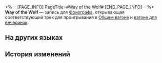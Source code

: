 <%-- [PAGE_INFO]
PageTitle=#Way of the Wolf#
[END_PAGE_INFO] --%>
{{Предмет Инфобокс
|id          = 210331
|Изображение = Предмет Way of the Wolf.png
|Тип         = Запись
|Инвентарь   = Ценные предметы
|Редкость    = 3
|Эффект      = 
|Описание    = Запись, которую можно воспроизвести на фонографе экспресса. Это может быть случайное приобретение или подарок от кого-то другого. Когда играет музыка, всплывают самые разные воспоминания: улыбки, встречи, прикосновения и волнение битвы. Может быть, поэтому, даже несмотря на стремительный прогресс общества, люди всё ещё собирают записи.<br />Текущая запись содержит трек Way of the Wolf.
}}
{{Описание|''«Хм!»''}}
'''Way of the Wolf''' — запись для [[Фонограф]]а, открывающая соответствующий трек для проигрывания в [[Общий вагон|Общем вагоне]] и [[Вагон для вечеринок|вагоне для вечеринок]].

==На других языках==
{{На других языках
|en   = "Way of the Wolf"
|zhs  = 《狼之道》
|zht  = 《狼之道》
|ja   = 『オオカミの道』
|ko   = ≪늑대의 길≫
|es   = El camino del lobo
|fr   = «&nbsp;Way of the Wolf&nbsp;»
|ru   = Way of the Wolf
|th   = "Way of the Wolf"
|vi   = "Con Đường Của Sói"
|de   = „Der Weg des Wolfs“
|id   = "Way of the Wolf"
|pt   = "Way of the Wolf"
}}

==История изменений==
{{История изменений|3.5}}
